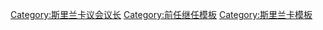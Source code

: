 {{Navbox
| name = 斯里兰卡议会议长
| title= [[斯里蘭卡議會|斯里兰卡议会]]议长
| state= {{{state<includeonly>|collapsed</includeonly>}}}
| listclass = hlist
| image=[[Image:Emblem of Sri Lanka.svg|50px|]]

| list1=
* [[斯坦莱·蒂莱克拉特尼|蒂莱克拉特尼]]{{small|（1970-1977）}}
* [[阿南达蒂萨·德·阿尔维斯|德阿尔维斯]]{{small|（1977-1978）}}
* [[巴基尔·马卡尔|马卡尔]]{{small|（1978-1983）}}
* [[爱德华·莱昂内尔·森那纳亚克|森那纳亚克]]{{small|（1983-1988）}}
* [[穆·哈·穆罕默德|穆罕默德]]{{small|（1989-1994）}}
* [[基里·班达·拉特纳亚克|拉特纳亚克]]{{small|（1994-2000）}}
* [[阿努拉·班达拉奈克|班达拉奈克]]{{small|（2000-2001）}}
* [[约瑟夫·迈克尔·佩雷拉|佩雷拉]]{{small|（2001-2004）}}
* [[维·贾·穆·洛库班达拉|洛库班达拉]]{{small|（2004-2010）}}
* [[恰马尔·拉贾帕克萨|拉贾帕克萨]]{{small|（2010-2015）}}
* [[卡鲁·贾亚苏里亚|贾亚苏里亚]]{{small|（2015-2020）}}
* [[马欣达·亚帕·阿贝瓦德纳|阿贝瓦德纳]]{{small|（2020-）}}
}}
<includeonly>[[Category:斯里兰卡议会议长]]</includeonly>
<noinclude>
{{collapsible option}}
[[Category:前任继任模板]]
[[Category:斯里兰卡模板]]
[[Category:斯里兰卡议会议长| ]]
</noinclude>